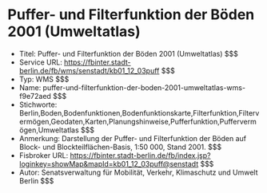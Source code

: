 # Puffer- und Filterfunktion der Böden 2001 (Umweltatlas)
- Titel: Puffer- und Filterfunktion der Böden 2001 (Umweltatlas) $$$
- Service URL: https://fbinter.stadt-berlin.de/fb/wms/senstadt/kb01_12_03puff $$$
- Typ: WMS $$$
- Name: puffer-und-filterfunktion-der-boden-2001-umweltatlas-wms-f9e72aed $$$
- Stichworte: Berlin,Boden,Bodenfunktionen,Bodenfunktionskarte,Filterfunktion,Filtervermögen,Geodaten,Karten,Planungshinweise,Pufferfunktion,Puffervermögen,Umweltatlas $$$
- Anmerkung: Darstellung der Puffer- und Filterfunktion der Böden auf Block- und Blockteilflächen-Basis, 1:50 000, Stand 2001. $$$
- Fisbroker URL: https://fbinter.stadt-berlin.de/fb/index.jsp?loginkey=showMap&mapId=kb01_12_03puff@senstadt $$$
- Autor: Senatsverwaltung für Mobilität, Verkehr, Klimaschutz und Umwelt Berlin $$$
